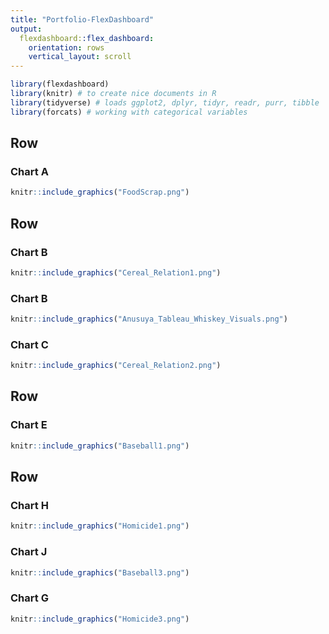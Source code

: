 ```yaml
---
title: "Portfolio-FlexDashboard"
output: 
  flexdashboard::flex_dashboard:
    orientation: rows
    vertical_layout: scroll
---
```


```r
library(flexdashboard)
library(knitr) # to create nice documents in R
library(tidyverse) # loads ggplot2, dplyr, tidyr, readr, purr, tibble
library(forcats) # working with categorical variables
```

Row {data-width=700}
-----------------------------------------------------------------------

### Chart A

```r
knitr::include_graphics("FoodScrap.png")
```

Row {data-width=700}
-----------------------------------------------------------------------

### Chart B

```r
knitr::include_graphics("Cereal_Relation1.png")
```

### Chart B

```r
knitr::include_graphics("Anusuya_Tableau_Whiskey_Visuals.png")
```

### Chart C

```r
knitr::include_graphics("Cereal_Relation2.png")
```

Row {data-width=700}
-----------------------------------------------------------------------

### Chart E

```r
knitr::include_graphics("Baseball1.png")
```

Row {data-width=600}
-----------------------------------------------------------------------

### Chart H

```r
knitr::include_graphics("Homicide1.png")
```

### Chart J

```r
knitr::include_graphics("Baseball3.png")
```

### Chart G

```r
knitr::include_graphics("Homicide3.png")
```